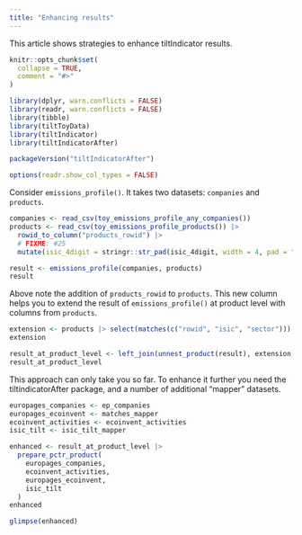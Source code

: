 ```yaml
---
title: "Enhancing results"
---
```


This article shows strategies to enhance tiltIndicator results.

```r
knitr::opts_chunk$set(
  collapse = TRUE,
  comment = "#>"
)
```

```r
library(dplyr, warn.conflicts = FALSE)
library(readr, warn.conflicts = FALSE)
library(tibble)
library(tiltToyData)
library(tiltIndicator)
library(tiltIndicatorAfter)

packageVersion("tiltIndicatorAfter")

options(readr.show_col_types = FALSE)
```

Consider `emissions_profile()`. It takes two datasets: `companies` and
`products`.

```r
companies <- read_csv(toy_emissions_profile_any_companies())
products <- read_csv(toy_emissions_profile_products()) |>
  rowid_to_column("products_rowid") |>
  # FIXME: #25
  mutate(isic_4digit = stringr::str_pad(isic_4digit, width = 4, pad = "0"))

result <- emissions_profile(companies, products)
result
```

Above note the addition of `products_rowid` to `products`. This new column helps
you to extend the result of `emissions_profile()` at product level with columns
from `products`.

```r
extension <- products |> select(matches(c("rowid", "isic", "sector")))
extension

result_at_product_level <- left_join(unnest_product(result), extension)
result_at_product_level
```

This approach can only take you so far. To enhance it further you need the
tiltindicatorAfter package, and a number of additional "mapper" datasets.

```r
europages_companies <- ep_companies
europages_ecoinvent <- matches_mapper
ecoinvent_activities <- ecoinvent_activities
isic_tilt <- isic_tilt_mapper

enhanced <- result_at_product_level |>
  prepare_pctr_product(
    europages_companies,
    ecoinvent_activities,
    europages_ecoinvent,
    isic_tilt
  )
enhanced

glimpse(enhanced)
```
